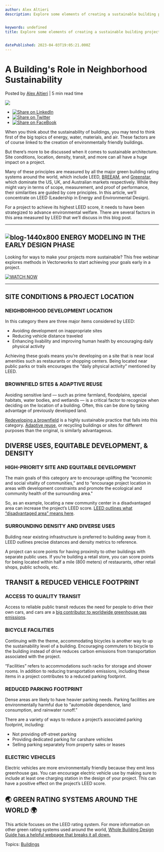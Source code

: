 ```yaml
---
author: Alex Altieri
description: Explore some elements of creating a sustainable building project, from how its location and surrounding density affect the neighborhood to reducing parking footprints and integrating quality transit.


keywords: undefined
title: Explore some elements of creating a sustainable building project, from how its location and surrounding density affect the neighborhood to reducing parking footprints and integrating quality transit.

 
datePublished: 2023-04-03T19:05:21.000Z
---
```

  

# A Building's Role in Neighborhood Sustainability

 Posted by [Alex Altieri](https://blog.vectorworks.net/author/alex-altieri) | 5 min read time 

![](https://blog.vectorworks.net/hubfs/Blog%20Images/2023%20Blog%20Images/4_LEED/blog-1440x800.png) 

* [![Share on LinkedIn](https://2659751.fs1.hubspotusercontent-na1.net/hubfs/2659751/michaelDemo/share-LI.png)](http://www.linkedin.com/shareArticle?mini=true&url=https%3A%2F%2Fblog.vectorworks.net%2F3-underrepresented-leed-categories-to-consider-for-your-next-project)
* [![Share on Twitter](https://2659751.fs1.hubspotusercontent-na1.net/hubfs/2659751/michaelDemo/share-TW.png)](https://www.twitter.com/share?text=A%20Building's%20Role%20in%20Neighborhood%20Sustainability&url=https%3A%2F%2Fblog.vectorworks.net%2F3-underrepresented-leed-categories-to-consider-for-your-next-project&via=PMGTweets)
* [![Share on FaceBook](https://2659751.fs1.hubspotusercontent-na1.net/hubfs/2659751/michaelDemo/share-FB.png)](https://www.facebook.com/sharer/sharer.php?u=https%3A%2F%2Fblog.vectorworks.net%2F3-underrepresented-leed-categories-to-consider-for-your-next-project)

When you think about the sustainability of buildings, you may tend to think first of the big topics of energy, water, materials, and air. These factors are of course linked to the creation of environmentally friendly buildings.  
  
But there’s more to be discussed when it comes to sustainable architecture. Site conditions, location, density, transit, and more can all have a huge impact on a project.

Many of these principles are measured by all the major green building rating systems around the world, which include LEED, [BREEAM](https://www.designingbuildings.co.uk/wiki/An%5Fintroduction%5Fto%5FBREEAM), and [Greenstar](https://new.gbca.org.au/green-star/exploring-green-star/), which dominate the US, UK, and Australian markets respectively. While they might vary in terms of scope, measurement, and proof of performance, their similarities are guided by core principles. In this article, we’ll concentrate on LEED (Leadership in Energy and Environmental Design).  
  
For a project to achieve its highest LEED score, it needs to have been strategized to advance environmental welfare. There are several factors in this area measured by LEED that we’ll discuss in this blog post.

---

## ![blog-1440x800](https://blog.vectorworks.net/hs-fs/hubfs/Blog%20Images/2023%20Blog%20Images/4_LEED/blog-1440x800.png?width=419&height=233&name=blog-1440x800.png) ENERGY MODELING IN THE EARLY DESIGN PHASE

Looking for ways to make your projects more sustainable? This free webinar explores methods in Vectorworks to start achieving your goals early in a project.

[![WATCH NOW](https://no-cache.hubspot.com/cta/default/3018241/0ad471a2-f03c-419e-9b38-00c371111641.png)](https://cta-redirect.hubspot.com/cta/redirect/3018241/0ad471a2-f03c-419e-9b38-00c371111641) 

---

## **SITE CONDITIONS & PROJECT LOCATION**

### **NEIGHBORHOOD DEVELOPMENT LOCATION**

In this category there are three major items considered by LEED:

* Avoiding development on inappropriate sites
* Reducing vehicle distance traveled
* Enhancing livability and improving human health by encouraging daily physical activity

Achieving these goals means you’re developing on a site that is near local amenities such as restaurants or shopping centers. Being located near public parks or trails encourages the “daily physical activity” mentioned by LEED.

### **BROWNFIELD SITES & ADAPTIVE REUSE**

Avoiding sensitive land — such as prime farmland, floodplains, special habitats, water bodies, and wetlands — is a critical factor to recognize when deciding on the location of a building. Often, this can be done by taking advantage of previously developed land.

[Redeveloping a brownfield](https://www.epa.gov/brownfields/overview-epas-brownfields-program) is a highly sustainable practice that falls into this category. [Adaptive reuse](https://www.masterclass.com/articles/adaptive-reuse-architecture-guide), or recycling buildings or sites for different purposes than the original, is similarly advantageous.

## **DIVERSE USES, EQUITABLE DEVELOPMENT, & DENSITY**

### **HIGH-PRIORITY SITE AND EQUITABLE DEVELOPMENT**

The main goals of this category are to encourage uplifting the “economic and social vitality of communities,” and to “encourage project location in areas with development constraints and promote the ecological and community health of the surrounding area."

So, as an example, locating a new community center in a disadvantaged area can increase the project’s LEED score. [LEED outlines what “disadvantaged area” means here](https://www.usgbc.org/sites/default/files/2021-03/LEED%20v4.1%20BDC%20200110%5Ftracked.pdf).

### **SURROUNDING DENSITY AND DIVERSE USES**

Building near existing infrastructure is preferred to building away from it. LEED outlines precise distances and density metrics to reference.

A project can score points for having proximity to other buildings with separate public uses. If you’re building a retail store, you can score points for being located within half a mile (800 meters) of restaurants, other retail shops, public schools, etc.

## **TRANSIT & REDUCED VEHICLE FOOTPRINT**

### **ACCESS TO QUALITY TRANSIT**

Access to reliable public transit reduces the need for people to drive their own cars, and cars are a [big contributor to worldwide greenhouse gas emissions](https://www.epa.gov/greenvehicles/fast-facts-transportation-greenhouse-gas-emissions).

### **BICYCLE FACILITIES**

Continuing with the theme, accommodating bicycles is another way to up the sustainability level of a building. Encouraging commuters to bicycle to the building instead of drive reduces carbon emissions from transportation associated with the project.

“Facilities” refers to accommodations such racks for storage and shower rooms. In addition to reducing transportation emissions, including these items in a project contributes to a reduced parking footprint.

### **REDUCED PARKING FOOTPRINT**

Dense areas are likely to have heavier parking needs. Parking facilities are environmentally harmful due to “automobile dependence, land consumption, and rainwater runoff.”

There are a variety of ways to reduce a project’s associated parking footprint, including:

* Not providing off-street parking
* Providing dedicated parking for carshare vehicles
* Selling parking separately from property sales or leases

### **ELECTRIC VEHICLES**

Electric vehicles are more environmentally friendly because they emit less greenhouse gas. You can encourage electric vehicle use by making sure to include at least one charging station in the design of your project. This can have a positive effect on the project’s LEED score.

## **🌏** **GREEN RATING SYSTEMS AROUND THE WORLD** **🌍**

This article focuses on the LEED rating system. For more information on other green rating systems used around the world, [Whole Building Design Guide has a helpful webpage that breaks it all down.](https://www.wbdg.org/resources/green-building-standards-and-certification-systems)

 Topics: [Buildings](https://blog.vectorworks.net/topic/buildings) 

  